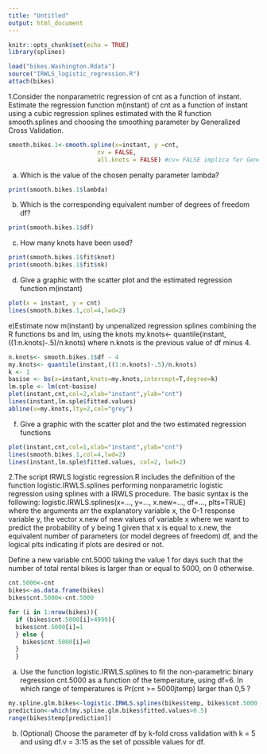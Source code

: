 ```yaml
---
title: "Untitled"
output: html_document
---
```


```r
knitr::opts_chunk$set(echo = TRUE)
library(splines)

load("bikes.Washington.Rdata")
source("IRWLS_logistic_regression.R")
attach(bikes)
```

1.Consider the nonparametric regression of cnt as a function of instant. Estimate the regression function m(instant) of cnt as a function of instant using a cubic regression splines estimated with the R function smooth.splines and choosing the smoothing parameter by Generalized Cross Validation.
```r


smooth.bikes.1<-smooth.spline(x=instant, y =cnt, 
                         cv = FALSE, 
                         all.knots = FALSE) #cv= FALSE implica fer Generalized Cross Validation

```

a) Which is the value of the chosen penalty parameter lambda?
```r
print(smooth.bikes.1$lambda)
```

b) Which is the corresponding equivalent number of degrees of freedom df?
```r
print(smooth.bikes.1$df)
```

c) How many knots have been used?
```r
print(smooth.bikes.1$fit$knot)
print(smooth.bikes.1$fit$nk)
```

d) Give a graphic with the scatter plot and the estimated regression function m(instant)
```r
plot(x = instant, y = cnt)
lines(smooth.bikes.1,col=4,lwd=2)
```

e)Estimate now m(instant) by unpenalized regression splines combining the R functions bs and lm, using the knots my.knots<- quantile(instant,((1:n.knots)-.5)/n.knots) where n.knots is the previous value of df minus 4.
```r

n.knots<- smooth.bikes.1$df - 4
my.knots<- quantile(instant,((1:n.knots)-.5)/n.knots)
k <- 1
basise <- bs(x=instant,knots=my.knots,intercept=T,degree=k)
lm.sple <- lm(cnt~basise)
plot(instant,cnt,col=2,xlab="instant",ylab="cnt")
lines(instant,lm.sple$fitted.values)
abline(v=my.knots,lty=2,col="grey")

```

f) Give a graphic with the scatter plot and the two estimated regression functions
```r
plot(instant,cnt,col=1,xlab="instant",ylab="cnt")
lines(smooth.bikes.1,col=4,lwd=2)
lines(instant,lm.sple$fitted.values, col=2, lwd=2)
```

2.The script IRWLS logistic regression.R includes the definition of the function logistic.IRWLS.splines performing nonparametric logistic regression using splines with a IRWLS procedure. The basic syntax is the following: logistic.IRWLS.splines(x=..., y=..., x.new=..., df=..., plts=TRUE) where the arguments arr the explanatory variable x, the 0-1 response variable y, the vector x.new of new values of variable x where we want to predict the probability of y being 1 given that x is equal to x.new, the equivalent number of parameters (or model degrees of freedom) df, and the logical plts indicating if plots are desired or not.

Define a new variable cnt.5000 taking the value 1 for days such that the number of total rental bikes is larger than or equal to 5000, on 0 otherwise.
```r

cnt.5000<-cnt
bikes<-as.data.frame(bikes)
bikes$cnt.5000<-cnt.5000

for (i in 1:nrow(bikes)){
  if (bikes$cnt.5000[i]>4999){
  bikes$cnt.5000[i]=1
  } else {
    bikes$cnt.5000[i]=0
  }
  }

```

a) Use the function logistic.IRWLS.splines to fit the non-parametric binary regression cnt.5000 as a function of the temperature, using df=6. In which range of temperatures is Pr(cnt >= 5000jtemp) larger than 0,5 ?
```r

my.spline.glm.bikes<-logistic.IRWLS.splines(bikes$temp, bikes$cnt.5000,df=6,plts=TRUE)
prediction<-which(my.spline.glm.bikes$fitted.values>0.5)
range(bikes$temp[prediction])
```

b) (Optional) Choose the parameter df by k-fold cross validation with
k = 5 and using df.v = 3:15 as the set of possible values for df.
```r

```
